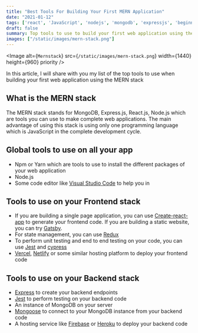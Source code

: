 ```yaml
---
title: "Best Tools For Building Your First MERN Application"
date: "2021-01-12"
tags: ['react', 'JavaScript', 'nodejs', 'mongodb', 'expressjs', 'beginners']
draft: false
summary: Top tools to use to build your first web application using the MERN stack
images: ["/static/images/mern-stack.png"]
---
```


<Image
  alt={`Mernstack`}
  src={`/static/images/mern-stack.png`}
  width={1440}
  height={960}
  priority
/>

In this article, I will share with you my list of the top tools to use when building your first web application using the MERN stack

## What is the MERN stack

The MERN stack stands for MongoDB, Express.js, React.js, Node.js which are tools you can use to make complete web applications.
The main advantage of using this stack is using only one programming language which is JavaScript in the complete development cycle.

## Global tools to use on all your app

- Npm or Yarn which are tools to use to install the different packages of your web application
- Node.js
- Some code editor like [Visual Studio Code](https://code.visualstudio.com/) to help you in

## Tools to use on your Frontend stack

- If you are building a single page application, you can use [Create-react-app](https://create-react-app.dev/) to generate your frontend code. If you are building a static website, you can try [Gatsby](https://www.gatsbyjs.com/).
- For state management, you can use [Redux](https://redux.js.org/)
- To perform unit testing and end to end testing on your code, you can use [Jest](https://www.npmjs.com/package/jest) and [cypress](https://www.cypress.io/)
- [Vercel](https://vercel.com/), [Netlify](https://www.netlify.com/) or some similar hosting platform to deploy your frontend code

## Tools to use on your Backend stack

- [Express](https://www.npmjs.com/package/express) to create your backend endpoints
- [Jest](https://www.npmjs.com/package/jest) to perform testing on your backend code
- An instance of MongoDB on your server
- [Mongoose](https://www.npmjs.com/package/mongoose) to connect to your MongoDB instance from your backend code
- A hosting service like [Firebase](https://firebase.google.com/) or [Heroku](https://www.heroku.com/) to deploy your backend code
